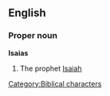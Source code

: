==English==

===Proper noun===
'''Isaias'''
# The prophet [[Isaiah]]
[[Category:Biblical characters]]